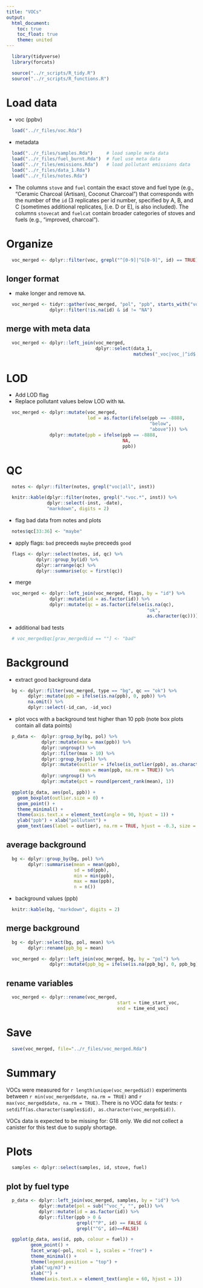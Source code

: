```yaml
---
title: "VOCs"
output:
  html_document:
    toc: true
    toc_float: true
    theme: united
---
```


```r
  library(tidyverse)
  library(forcats)
```

```r
  source("../r_scripts/R_tidy.R")
  source("../r_scripts/R_functions.R")
```

# Load data

 * voc (ppbv)

```r
  load("../r_files/voc.Rda")
```

* metadata

```r
  load("../r_files/samples.Rda")     # load sample meta data
  load("../r_files/fuel_burnt.Rda")  # fuel use meta data
  load("../r_files/emissions.Rda")   # load pollutant emissions data
  load("../r_files/data_1.Rda")
  load("../r_files/notes.Rda")
``` 

* The columns `stove` and `fuel` contain the exact stove and fuel type (e.g., "Ceramic Charcoal (Artisan), Coconut Charcoal") that corresponds with the number of the `id` (3 replicates per id number, specified by A, B, and C (sometimes additional replicates, [i.e. D or E], is also included). The columns `stovecat` and `fuelcat` contain broader categories of stoves and fuels (e.g., "improved, charcoal").

# Organize

```r
  voc_merged <- dplyr::filter(voc, grepl("^[0-9]|^G[0-9]", id) == TRUE)
```

## longer format

* make longer and remove `NA`.

```r
  voc_merged <- tidyr::gather(voc_merged, "pol", "ppb", starts_with("voc_")) %>%
                dplyr::filter(!is.na(id) & id != "NA")
```

## merge with meta data

```r
  voc_merged <- dplyr::left_join(voc_merged,
                                 dplyr::select(data_1,
                                               matches("_voc|voc_|^id$|^date$")))
```

# LOD

* Add LOD flag
* Replace pollutant values below LOD with `NA`.

```r
  voc_merged <- dplyr::mutate(voc_merged,
                              lod = as.factor(ifelse(ppb == -8888,
                                                     "below",
                                                     "above"))) %>%
                dplyr::mutate(ppb = ifelse(ppb == -8888,
                                           NA,
                                           ppb))
```

# QC

```r
  notes <- dplyr::filter(notes, grepl("voc|all", inst))
```

```r
  knitr::kable(dplyr::filter(notes, grepl(".*voc.*", inst)) %>%
               dplyr::select(-inst, -date),
               "markdown", digits = 2)
```

* flag bad data from notes and plots

```r
  notes$qc[33:36] <- "maybe"
```

* apply flags: `bad` preceeds `maybe` preceeds `good`

```r
  flags <- dplyr::select(notes, id, qc) %>%
           dplyr::group_by(id) %>%
           dplyr::arrange(qc) %>%
           dplyr::summarise(qc = first(qc))
```

* merge

```r
  voc_merged <- dplyr::left_join(voc_merged, flags, by = "id") %>%
                dplyr::mutate(id = as.factor(id)) %>%
                dplyr::mutate(qc = as.factor(ifelse(is.na(qc),
                                                    "ok",
                                                    as.character(qc))))
```

* additional bad tests

```r
  # voc_merged$qc[grav_merged$id == ""] <- "bad"
```

# Background

* extract good background data

```r
  bg <- dplyr::filter(voc_merged, type == "bg", qc == "ok") %>%
        dplyr::mutate(ppb = ifelse(is.na(ppb), 0, ppb)) %>%
        na.omit() %>%
        dplyr::select(-id_can, -id_voc)

```

* plot vocs with a background test higher than 10 ppb (note box plots contain all data points)

```r
  p_data <-  dplyr::group_by(bg, pol) %>%
             dplyr::mutate(max = max(ppb)) %>%
             dplyr::ungroup() %>%
             dplyr::filter(max > 10) %>%
             dplyr::group_by(pol) %>%
             dplyr::mutate(outlier = ifelse(is_outlier(ppb), as.character(id), NA),
                           mean = mean(ppb, na.rm = TRUE)) %>%
             dplyr::ungroup() %>%
             dplyr::mutate(pct = round(percent_rank(mean), 1))

  ggplot(p_data, aes(pol, ppb)) +
    geom_boxplot(outlier.size = 0) +
    geom_point() +
    theme_minimal() +
    theme(axis.text.x = element_text(angle = 90, hjust = 1)) +
    ylab("ppb") + xlab("pollutant") +
    geom_text(aes(label = outlier), na.rm = TRUE, hjust = -0.3, size = 4)

```

## average background

```r
  bg <- dplyr::group_by(bg, pol) %>%
        dplyr::summarise(mean = mean(ppb),
                         sd = sd(ppb),
                         min = min(ppb),
                         max = max(ppb),
                         n = n())
```

* background values (ppb)

```r
  knitr::kable(bg, "markdown", digits = 2)
```

## merge background

```r
  bg <- dplyr::select(bg, pol, mean) %>%
        dplyr::rename(ppb_bg = mean)

  voc_merged <- dplyr::left_join(voc_merged, bg, by = "pol") %>%
                dplyr::mutate(ppb_bg = ifelse(is.na(ppb_bg), 0, ppb_bg))
```

## rename variables

```r
  voc_merged <- dplyr::rename(voc_merged,
                                         start = time_start_voc,
                                         end = time_end_voc)
```

# Save

```r
  save(voc_merged, file="../r_files/voc_merged.Rda")
```

# Summary

VOCs were measured for `r length(unique(voc_merged$id))` experiments between `r min(voc_merged$date, na.rm = TRUE)` and `r max(voc_merged$date, na.rm = TRUE)`. There is no VOC data for tests: `r setdiff(as.character(samples$id), as.character(voc_merged$id))`.

VOCs data is expected to be missing for: G18 only. We did not collect a canister for this test due to supply shortage.

# Plots

```r
  samples <- dplyr::select(samples, id, stove, fuel)
```

## plot by fuel type

```r
  p_data <- dplyr::left_join(voc_merged, samples, by = "id") %>%
            dplyr::mutate(pol = sub("^voc_", "", pol)) %>%
            dplyr::mutate(id = as.factor(id)) %>%
            dplyr::filter(ppb > 0 &
                          grepl("^P", id) == FALSE &
                          grepl("^G", id)==FALSE)
```

```r
  ggplot(p_data, aes(id, ppb, colour = fuel)) + 
         geom_point() +
         facet_wrap(~pol, ncol = 1, scales = "free") +
         theme_minimal() +
         theme(legend.position = "top") +
         ylab("ug/m3") +
         xlab("") +
         theme(axis.text.x = element_text(angle = 60, hjust = 1))
```
